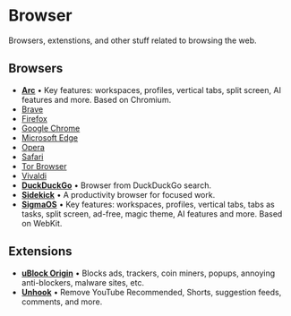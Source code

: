 # Browser

Browsers, extenstions, and other stuff related to browsing the web.

## Browsers

- **[Arc](https://arc.net/)** • Key features: workspaces, profiles, vertical tabs, split screen, AI features and more. Based on Chromium.
- [Brave](https://brave.com/)
- [Firefox](https://www.mozilla.org/en-US/firefox/new/)
- [Google Chrome](https://www.google.com/chrome/)
- [Microsoft Edge](https://www.microsoft.com/en-us/edge)
- [Opera](https://www.opera.com/)
- [Safari](https://www.apple.com/safari/)
- [Tor Browser](https://www.torproject.org/download/)
- [Vivaldi](https://vivaldi.com/)
- **[DuckDuckGo](https://duckduckgo.com/app)** • Browser from DuckDuckGo search.
- **[Sidekick](https://www.meetsidekick.com/)** • A productivity browser for focused work.
- **[SigmaOS](https://sigmaos.com/)** • Key features: workspaces, profiles, vertical tabs, tabs as tasks, split screen, ad-free, magic theme, AI features and more. Based on WebKit.

## Extensions

- **[uBlock Origin](https://github.com/gorhill/uBlock)** • Blocks ads, trackers, coin miners, popups, annoying anti-blockers, malware sites, etc.
- **[Unhook](https://unhook.app/)** • Remove YouTube Recommended, Shorts, suggestion feeds, comments, and more.
